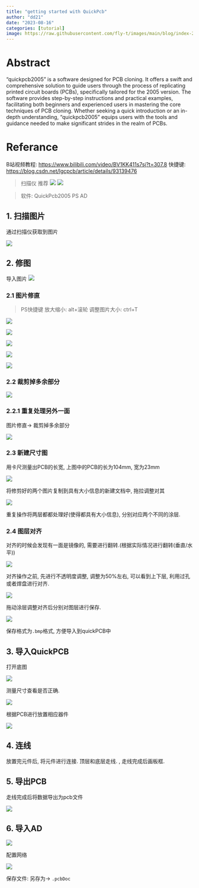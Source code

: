 ```yaml
---
title: "getting started with QuickPcb" 
author: "dd21"
date: "2023-08-16" 
categories: [tutorial]
image: https://raw.githubusercontent.com/fly-t/images/main/blog/index-2023-08-16-16-28-23.png
---
```



# Abstract

"quickpcb2005" is a software designed for PCB cloning. It offers a swift and comprehensive solution to guide users through the process of replicating printed circuit boards (PCBs), specifically tailored for the 2005 version. The software provides step-by-step instructions and practical examples, facilitating both beginners and experienced users in mastering the core techniques of PCB cloning. Whether seeking a quick introduction or an in-depth understanding, "quickpcb2005" equips users with the tools and guidance needed to make significant strides in the realm of PCBs.

# Referance

B站视频教程: [https://www.bilibili.com/video/BV1KK411s7sj?t=307.8](https://www.bilibili.com/video/BV1KK411s7sj?t=307.8)
快捷键: [https://blog.csdn.net/lgcpcb/article/details/93139476](https://blog.csdn.net/lgcpcb/article/details/93139476)

> 扫描仪 推荐
![](https://raw.githubusercontent.com/fly-t/images/main/blog/index-2023-08-16-13-17-07.png)
![](https://raw.githubusercontent.com/fly-t/images/main/blog/index-2023-08-16-13-17-26.png)


> 软件: 
> QuickPcb2005
> PS
> AD

## 1. 扫描图片

通过扫描仪获取到图片

![](https://raw.githubusercontent.com/fly-t/images/main/blog/index-2023-08-16-13-25-31.png)



## 2. 修图
导入图片
![](https://raw.githubusercontent.com/fly-t/images/main/blog/index-2023-08-16-13-31-15.png)

### 2.1 图片修直
> PS快捷键
> 放大缩小: alt+滚轮
> 调整图片大小: ctrl+T



![](https://raw.githubusercontent.com/fly-t/images/main/blog/index-2023-08-16-13-24-51.png)


![](https://raw.githubusercontent.com/fly-t/images/main/blog/index-2023-08-16-13-35-59.png)

![](https://raw.githubusercontent.com/fly-t/images/main/blog/index-2023-08-16-13-29-56.png)

![](https://raw.githubusercontent.com/fly-t/images/main/blog/index-2023-08-16-13-30-27.png)

![](https://raw.githubusercontent.com/fly-t/images/main/blog/index-2023-08-16-13-34-40.png)

### 2.2 裁剪掉多余部分

![](https://raw.githubusercontent.com/fly-t/images/main/blog/index-2023-08-16-13-40-28.png)

### 2.2.1 重复处理另外一面

图片修直-> 裁剪掉多余部分

![](https://raw.githubusercontent.com/fly-t/images/main/blog/index-2023-08-16-13-42-48.png)

### 2.3 新建尺寸图

用卡尺测量出PCB的长宽, 上图中的PCB的长为104mm, 宽为23mm

![](https://raw.githubusercontent.com/fly-t/images/main/blog/index-2023-08-16-13-46-33.png)

将修剪好的两个图片复制到具有大小信息的新建文档中, 拖拉调整对其

![](https://raw.githubusercontent.com/fly-t/images/main/blog/index-2023-08-16-13-50-35.png)

重复操作将两层都都处理好(使得都具有大小信息), 分别对应两个不同的涂层.

### 2.4 图层对齐
对齐的时候会发现有一面是镜像的, 需要进行翻转.(根据实际情况进行翻转(垂直/水平))

![](https://raw.githubusercontent.com/fly-t/images/main/blog/index-2023-08-16-13-54-49.png)

对齐操作之前, 先进行不透明度调整, 调整为50%左右, 可以看到上下层, 利用过孔或者焊盘进行对齐.

![](https://raw.githubusercontent.com/fly-t/images/main/blog/index-2023-08-16-14-09-27.png)

拖动涂层调整对齐后分别对图层进行保存.

![](https://raw.githubusercontent.com/fly-t/images/main/blog/index-2023-08-16-14-10-11.png)

保存格式为`.bmp`格式, 方便导入到quickPCB中

## 3. 导入QuickPCB

打开底图

![](https://raw.githubusercontent.com/fly-t/images/main/blog/index-2023-08-16-14-14-10.png)

测量尺寸查看是否正确.

![](https://raw.githubusercontent.com/fly-t/images/main/blog/index-2023-08-16-14-15-35.png)


根据PCB进行放置相应器件

![](https://raw.githubusercontent.com/fly-t/images/main/blog/index-2023-08-16-14-18-15.png)

## 4. 连线
放置完元件后, 将元件进行连接. 顶层和底层走线. , 走线完成后画板框.

## 5. 导出PCB

走线完成后将数据导出为pcb文件

![](https://raw.githubusercontent.com/fly-t/images/main/blog/index-2023-08-16-14-45-14.png)

## 6. 导入AD

![](https://raw.githubusercontent.com/fly-t/images/main/blog/index-2023-08-16-14-54-05.png)

配置网络

![](https://raw.githubusercontent.com/fly-t/images/main/blog/index-2023-08-16-14-54-34.png)

保存文件: 另存为-> `.pcbDoc`



